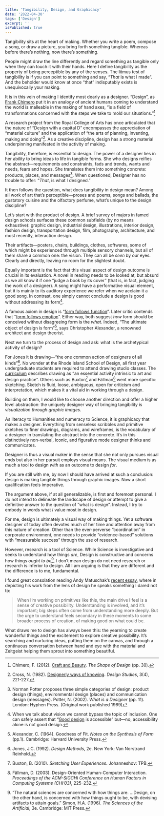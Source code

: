 ```yaml
---
title: 'Tangibility, Design, and Graphicacy'
date: '2022-04-30'
tags: ['Design']
excerpt: ''
isPublished: true
---
```


Tangibility sits at the heart of making. Whether you write a poem, compose a song, or draw a picture, you bring forth something tangible. Whereas before there’s nothing, now there’s something.

People might draw the line differently and regard something as tangible only when they can touch it with their hands. Here I define tangibility as the property of being perceptible by any of the senses. The litmus test of tangibility is if you can point to something and say, “*That* is what I made”. And the beholder would know at once “that” indisputably exists is unequivocally your making.

It is in this vein of making I identify most dearly as a designer. “Design”, as [Frank Chimero](https://frankchimero.com/) put it in an analogy of ancient humans coming to understand the world is malleable in the making of hand axes, “is a field of transformations concerned with the steps we take to mold our situations.”[^1]

A research project from the Royal College of Arts has once articulated that the nature of “Design with a capital D” encompasses the appreciation of “material culture” and the application of “the arts of planning, inventing, making and doing”[^2]. As a creative discipline, design has a strong material underpinning manifested in the activity of making.

Tangibility, therefore, is essential to design. The power of a designer lies in her ability to bring ideas to life in tangible forms. She who designs reifies the abstract—requirements and constraints, fads and trends, wants and needs, fears and hopes. She translates them into something concrete: products, places, and messages[^3]. When questioned, Designer has no trouble to offer: “*That*, is what I designed.”

It then follows the question, what does tangibility in design mean? Among all work of art that’s perceptible—proses and poems, songs and ballads, the gustatory cuisine and the olfactory perfume, what’s unique to the design discipline?

Let’s start with the product of design. A brief survey of majors in famed design schools surfaces these common subfields (by no means exhaustive): graphic design, industrial design, illustrations, interior design, fashion design, transportation design, film, photography, architecture, and most recently, interaction design.

Their artifacts—posters, chairs, buildings, clothes, softwares, some of which might be experienced through multiple sensory channels, but all of them share a common one: the vision. They can all be *seen* by our eyes. Clearly and directly, leaving no room for the slightest doubt. 

Equally important is the fact that this visual aspect of design outcome is crucial in its evaluation. A novel in reading needs to be looked at, but absurd as we all know it if one “judge a book by its cover” (that is, in fact, judging the work of a designer). A song might have a performative visual element, but it is mainly to its auditory experience we refer when we acclaim it a good song. In contrast, one simply cannot conclude a design is good without addressing its form[^4].

A famous axiom in design is “[form follows function](https://en.wikipedia.org/wiki/Form_follows_function)”. Later critic contends that “[form follows emotion](https://www.red-dot-design-museum.org/essen/exhibitions/design-fundamentals/basic-design-principles/form-follows-emotion)”. Either way, both suggest *how* form should be conceived without disagreeing form is the *what*. Indeed, “The ultimate object of design is form”[^5], says Christopher Alexander, a renowned architect and design theorist. 

Next we turn to the process of design and ask: what is the archetypical activity of design?

For Jones it is drawing—“the one common action of designers of all kinds”[^6]. No wonder at the Rhode Island School of Design, all first year undergraduate students are required to attend drawing studio classes. The [curriculum](https://www.risd.edu/academics/experimental-and-foundation-studies) describes drawing as “an essential activity intrinsic to art and design practice”. Others such as Buxton[^7] and Fällman[^8] went more specific: sketching. Sketch is fluid, loose, ambiguous, open for criticism and interpretation, which makes it a vital aid in working through a design. 

Building on them, I would like to choose another direction and offer a higher level abstraction: the uniquely designer way of bringing tangibility is *visualization through graphic images*. 

As literacy to Humanities and numeracy to Science, it is graphicacy that makes a designer. Everything from senseless scribbles and primitive sketches to finer drawings, diagrams, and wireframes, is the vocabulary of a designer in translating the abstract into the concrete. It’s in this distinctively non-verbal, iconic, and figurative mode designer thinks and communicates. 

Designer is thus a visual maker in the sense that she not only pursues visual ends but also in her pursuit employs visual means. The visual medium is as much a tool to design *with* as an outcome to design *for*.

If you are still with me, by now I should have arrived at such a conclusion: design is making tangible things through graphic images. Now a short qualification feels imperative. 

The argument above, if at all generalizable, is first and foremost personal. I do not intend to delineate the landscape of design or attempt to give a definitive answer to the question of “what is design”. Instead, I try to embody in words what *I* value most in design.

For me, design is ultimately a visual way of making things. Yet a software designer of today often devotes much of her time and attention away from this nature of creation. Other than the ever-perverse “coordination” in corporate environment, one needs to provide “evidence-based” solutions with “measurable success” through the use of research. 

However, research is a tool of Science. While Science is investigative and seeks to understand how things *are*, Design is constructive and concerns how things *ought to be*[^9]. I don’t mean design do not need research or research is inferior to design. All I am arguing is that they are different and the difference is to me, fundamental. 

I found great consolation reading Andy Matuschak’s [recent essay](https://andymatuschak.org/sdac/), where in depicting his work from the lens of design he speaks something I dared not to:

> When I’m working on primitives like this, the main drive I feel is a sense of creative possibility. Understanding is involved, and it’s important; big steps often come from understanding more deeply. But the urge to understand feels secondary in these moments to some broader process of creation, of making good on what could be.

What draws me to design has always been this: the yearning to create wonderful things and the excitement to explore creative possibility. It’s searching and nurturing ideas, putting them on the canvas, and through a continuous conversation between hand and eye with the material and Zeitgeist helping them sprout into something beautiful.

 
[^1]: Chimero, F. (2012). [Craft and Beauty](https://shapeofdesignbook.com/chapters/02-craft-and-beauty/). *The Shape of Design* (pp. 30).
[^2]: Cross, N. (1982). [Designerly ways of knowing](http://oro.open.ac.uk/39253/8/designerly%20ways%20of%20knowing%20ds.pdf). *Design Studies*, 3(4), 221-227.
[^3]: Norman Potter proposes three simple categories of design:  product design (things), environmental design (places) and communication design (messages). Potter, N. (2002). *What is a Designer* (pp. 11). London: Hyphen Press. (Original work published 1969)
[^4]: When we talk about vision we cannot bypass the topic of inclusion. One can safely assert that “[Good design](https://www.readingdesign.org/ten-principles) is accessible” but—no, accessibility alone is not good design.
[^5]: Alexander, C. (1964). Goodness of Fit. *Notes on the Synthesis of Form* (pp.1). Cambridge: Harvard University Press.
[^6]: Jones, J.C. (1992). *Design Methods*, 2e. New York: Van Norstrand Reinhold.
[^7]: Buxton, B. (2010). *Sketching User Experiences*. Johanneshov: TPB. 
[^8]: Fällman, D. (2003). Design-Oriented Human-Computer Interaction. *Proceedings of the ACM-SIGCHI Conference on Human Factors in Computing Systems (CHI’03)*, 225–232.
[^9]: “The natural sciences are concerned with how things are. …Design, on the other hand, is concerned with how things ought to be, with devising artifacts to attain goals.” Simon, H.A. (1996). *The Sciences of the Artificial*, 3e. Cambridge: MIT Press.